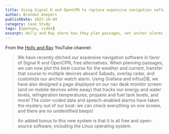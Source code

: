 ```yaml
---
title: Using Signal K and OpenCPN to replace expensive navigation software
author: Brandon Keepers
publishDate: 2023-10-04
category: Case Study
tags: [opencpn, video]
excerpt: Holly and Ray share how they plan passages, set anchor alarms, and monitor their boat with Signal K.
---
```


From the [Holly and Ray](https://www.youtube.com/@HollyandRay) YouTube channel:

> We have recently ditched our expensive navigation software in favor of Signal K and OpenCPN, free alternatives. When planning passages, we can now plot the best course for the weather and current, transfer that course to multiple devices aboard Sabado, overlay radar, and customize our anchor watch alarm. Using Grafana and influxDB, we have also designed a page displayed on our nav desk monitor screen (and on mobile devices while away) that tracks our energy and water levels, refrigeration temperatures, propane and fuel tank levels, and more! The color-coded data and speech-enabled alarms have taken the mystery out of our boat: we can check everything on one screen, and there are no unidentified beeps!
>
> An added bonus to this new system is that it is all free and open-source software, including the Linux operating system.

<YouTube videoId="S9hHBXGgp7Q" />
